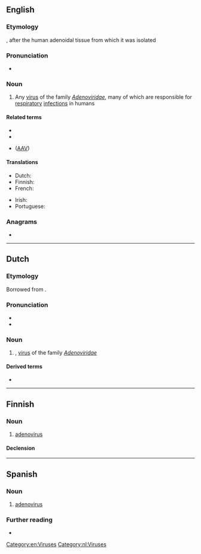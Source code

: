 {{also|adenovírus}}
==English==
{{wikipedia}}
{{wikispecies|Adenoviridae}}

===Etymology===
{{blend|en|adenoid|virus}}, after the human adenoidal tissue from which it was isolated

===Pronunciation===
* {{IPA|en|/əˈdɛnəʊˌvaɪɹəs/}}

===Noun===
{{en-noun}}

# {{lb|en|medicine}} Any [[virus]] of the family ''[[Adenoviridae]]'', many of which are responsible for [[respiratory]] [[infection]]s in humans

====Related terms====
* {{l|en|adenoviral}}
* {{l|en|adeno-associated}}
* {{l|en|adeno-associated virus}} ([[AAV]])

====Translations====
{{trans-top|a virus of the family Adenoviridae}}
* Dutch: {{t|nl|adenovirus|n}}
* Finnish: {{t|fi|adenovirus}}
* French: {{t+|fr|adénovirus|m}}
{{trans-mid}}
* Irish: {{t|ga|adanaivíreas|m}}
* Portuguese: {{t|pt|adenovírus|m}}
{{trans-bottom}}

===Anagrams===
* {{anagrams|en|a=adeinorsuv|indeavours}}

----

==Dutch==

===Etymology===
Borrowed from {{bor|nl|en|adenovirus}}.

===Pronunciation===
* {{IPA|nl|/aːˈdeː.noːˌviː.rʏs/}}
* {{hyphenation|nl|ade|no|vi|rus}}

===Noun===
{{nl-noun|n|-en|-}}

# {{l|en|adenovirus}}, [[virus]] of the family ''[[Adenoviridae]]''

====Derived terms====
* {{l|nl|adenoviraal}}

----

==Finnish==

===Noun===
{{fi-noun}}

# [[#English|adenovirus]]

====Declension====
{{fi-decl-vastaus|adenoviru|a}}

----

==Spanish==

===Noun===
{{es-noun|m}}

# [[#English|adenovirus]]

===Further reading===
* {{R:DRAE}}

[[Category:en:Viruses]]
[[Category:nl:Viruses]]
